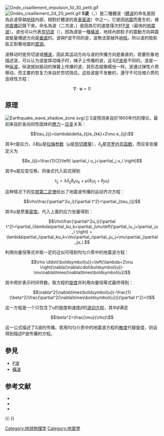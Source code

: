 {{noteTA|G1=Earthquake}}
{{地震模板}}
[[File:Onde_cisaillement_impulsion_1d_30_petit.gif|thumb]]
[[File:Ondes_cisaillement_2d_20_petit.gif|thumb]]
'''S波'''（{{lang|en|S-wave}}，{{lang|en|secondary wave}}）是二種體波（[[體波|體波]]的命名是因為此波穿越[[地球|地球]]內部，相對於體波的是[[表面波|表面波]]）中之一。它是因[[地震|地震]]而產生的，被[[地震儀|地震儀]]記錄下來。命名為{{lang|en|S}}波（二次波，{{lang|en|secondary wave}}）是因為它的速度僅次於[[P波|P波]]（最快的[[地震波|地震波]]）。{{lang|en|S}}波也可以代表[[剪切波|剪切波]]（{{lang|en|shear wave}}），因為{{lang|en|S}}波是一種[[橫波|橫波]]，地球內部粒子的震動方向與震波能量傳遞方向是[[垂直|垂直]]的。{{lang|en|S}}波與{{lang|en|}}P波不同的是，{{lang|en|S}}波無法穿越外[[地核|地核]]。所以{{lang|en|S}}波的陰影區正對著地震的[[震源|震源]]。

{{lang|en|S}}波移动时是剪切波或[[横波|横波]]，因此其运动方向与波的传播方向是垂直的，若要形象地描述{{lang|en|S}}波，可以认为{{lang|en|S}}波是挥动绳子时，绳子上传播的波，这与[[P波|P波]]是不同的。{{lang|en|P}}波是一种[[纵波|纵波]]，纵波就如振动的弹簧上传播的波，其形态就像蠕虫一样。{{lang|en|S}}波通过弹性介质移动，而主要的恢复力来自於剪切效应。这些波是不发散的，遵守不可压缩介质的连续性方程：

:<math>\nabla \cdot \mathbf{u}=0</math>

==原理==
[[File:Earthquake_wave_shadow_zone.svg|thumb]]）]]
S波预测来自於1800年代的理论，最初来自於各向同性固体的[[應力|應力]]－[[形變|应变]]关系：
:<math>\tau_{ij}=\lambda\delta_{ij}e_{kk}+2\mu e_{ij}\ </math>

其中<math>\tau</math>是应力，<math>\lambda</math>和<math>\mu</math>是[[拉梅参数|拉梅参数]]（<math>\mu</math>是[[剪切模量|剪切模量]]），<math>\delta_{ij}</math>是[[克罗内克函数|克罗内克函数]]，而应变张量定义为

:<math>e_{ij}=\frac{1}{2}\left( \partial_i u_j+\partial_j u_i \right)</math>

其中u是应变位移。将後式代入前式得到

:<math>\tau_{ij}=\lambda\delta_{ij}\partial_ku_k+\mu \left( \partial_i u_j+\partial_j u_i \right)</math>

这种情况下的[[牛顿第二定律|牛顿第二定律]]给出了地震波传播的运动齐次方程：

:<math>\rho\frac{\partial^2u_i}{\partial t^2}=\partial_j\tau_{ij}</math>

其中<math>\rho</math>是质量[[密度|密度]]。代入上面的应力张量得到：

:<math>\rho\frac{\partial^2u_i}{\partial t^2}=\partial_i\lambda\partial_ku_k+\partial_j\mu\left(\partial_iu_j+\partial_ju_i \right) = \lambda\partial_i\partial_ku_k+\mu\partial_i\partial_ju_j+\mu\partial_j\partial_ju_i.</math>

利用向量恒等式并取一定的近似可得到均匀介质中的地震波方程：

:<math>\rho \ddot{\boldsymbol{u}}=\left(\lambda+2\mu \right)\nabla(\nabla\cdot\boldsymbol{u})-\mu\nabla\times(\nabla\times\boldsymbol{u})</math>

其中{{link-en|牛顿标记|Newton's notation}}用於表示时间导数。取方程的[[旋度|旋度]]并利用向量恒等式最终得到：

:<math>\nabla^2(\nabla\times\boldsymbol{u})-\frac{1}{\beta^2}\frac{\partial^2(\nabla\times\boldsymbol{u})}{\partial t^2}=0</math>

这一方程是一个只包含了u的旋度和速度<math>\beta</math>的[[波动方程|波动方程]]，其中<math>\beta</math>满足
:<math>\beta^2=\frac{\mu}{\rho}\ </math>

这一公式描述了S波的传播。若用均匀介质中的地震波方程的[[散度|散度]]代替旋度，则会得到描述P波传播的方程。

== 參見 ==
* [[P波|P波]]
* [[橫波|橫波]]

== 参考文献 ==
{{Reflist}}
{{refbegin}}
* {{cite book
|last=Shearer
|first=Peter
|year=1999
|title=Introduction to Seismology
|edition=1st ed.
|publisher=Cambridge University Press
|ISBN = 0-521-66023-8
}}
* {{cite book
|last1 = Aki
|first1 = Keiti
|last2 = Richards
|first2 = Paul G.
|year = 2002
|title = Quantitative seismology
|edition = 2nd ed.
|publisher=University Science Books
|ISBN = 0-935702-96-2
}}
* {{cite book
|last=Fowler
|first=C. M. R.
|year=1990
|title=The solid earth
|url=https://archive.org/details/solidearthintrod0000fowl
|location=Cambridge, UK
|publisher=Cambridge University Press
|ISBN = 0-521-38590-3
}}
{{refend}}

{{-}}
{{Earthquake}}

[[Category:地球物理学|Category:地球物理学]]
[[Category:地震學|Category:地震學]]